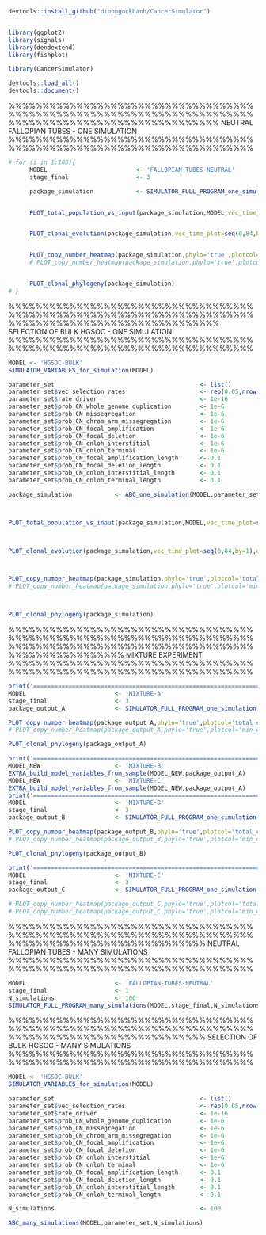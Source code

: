 ```r
devtools::install_github("dinhngockhanh/CancerSimulator")


library(ggplot2)
library(signals)
library(dendextend)
library(fishplot)

library(CancerSimulator)

devtools::load_all()
devtools::document()
```








%%%%%%%%%%%%%%%%%%%%%%%%%%%%%%%%%%%%%%%%%%%%%%%%%%%%%%%%%%%%%%%%%%%%%%%%
%%%%%%%%%%%%%%%%%%%%%%%%%%%%%%% NEUTRAL FALLOPIAN TUBES - ONE SIMULATION
%%%%%%%%%%%%%%%%%%%%%%%%%%%%%%%%%%%%%%%%%%%%%%%%%%%%%%%%%%%%%%%%%%%%%%%%

```r
# for (i in 1:100){
      MODEL                         <- 'FALLOPIAN-TUBES-NEUTRAL'
      stage_final                   <- 3

      package_simulation            <- SIMULATOR_FULL_PROGRAM_one_simulation(MODEL,stage_final)


      PLOT_total_population_vs_input(package_simulation,MODEL,vec_time_plot=seq(0,84,by=1),unit='year')


      PLOT_clonal_evolution(package_simulation,vec_time_plot=seq(0,84,by=1),unit='year')


      PLOT_copy_number_heatmap(package_simulation,phylo='true',plotcol='total_copy')
      # PLOT_copy_number_heatmap(package_simulation,phylo='true',plotcol='min_copy')


      PLOT_clonal_phylogeny(package_simulation)
# }
```

%%%%%%%%%%%%%%%%%%%%%%%%%%%%%%%%%%%%%%%%%%%%%%%%%%%%%%%%%%%%%%%%%%%%%%%%
%%%%%%%%%%%%%%%%%%%%%%%%%%%%%%% SELECTION OF BULK HGSOC - ONE SIMULATION
%%%%%%%%%%%%%%%%%%%%%%%%%%%%%%%%%%%%%%%%%%%%%%%%%%%%%%%%%%%%%%%%%%%%%%%%

```r
MODEL <- 'HGSOC-BULK'
SIMULATOR_VARIABLES_for_simulation(MODEL)

parameter_set                                         <- list()
parameter_set$vec_selection_rates                     <- rep(0.05,nrow(driver_library))
parameter_set$rate_driver                             <- 1e-16
parameter_set$prob_CN_whole_genome_duplication        <- 1e-6
parameter_set$prob_CN_missegregation                  <- 1e-6
parameter_set$prob_CN_chrom_arm_missegregation        <- 1e-6
parameter_set$prob_CN_focal_amplification             <- 1e-6
parameter_set$prob_CN_focal_deletion                  <- 1e-6
parameter_set$prob_CN_cnloh_interstitial              <- 1e-6
parameter_set$prob_CN_cnloh_terminal                  <- 1e-6
parameter_set$prob_CN_focal_amplification_length      <- 0.1
parameter_set$prob_CN_focal_deletion_length           <- 0.1
parameter_set$prob_CN_cnloh_interstitial_length       <- 0.1
parameter_set$prob_CN_cnloh_terminal_length           <- 0.1

package_simulation            <- ABC_one_simulation(MODEL,parameter_set)



PLOT_total_population_vs_input(package_simulation,MODEL,vec_time_plot=seq(0,84,by=1),unit='year')



PLOT_clonal_evolution(package_simulation,vec_time_plot=seq(0,84,by=1),unit='year')



PLOT_copy_number_heatmap(package_simulation,phylo='true',plotcol='total_copy')
# PLOT_copy_number_heatmap(package_simulation,phylo='true',plotcol='min_copy')



PLOT_clonal_phylogeny(package_simulation)
```

%%%%%%%%%%%%%%%%%%%%%%%%%%%%%%%%%%%%%%%%%%%%%%%%%%%%%%%%%%%%%%%%%%%%%%%%
%%%%%%%%%%%%%%%%%%%%%%%%%%%%%%%%%%%%%%%%%%%%%%%%%%%%% MIXTURE EXPERIMENT
%%%%%%%%%%%%%%%%%%%%%%%%%%%%%%%%%%%%%%%%%%%%%%%%%%%%%%%%%%%%%%%%%%%%%%%%

```r
print('================================================================================   PART A')
MODEL                         <- 'MIXTURE-A'
stage_final                   <- 3
package_output_A              <- SIMULATOR_FULL_PROGRAM_one_simulation(MODEL,stage_final)

PLOT_copy_number_heatmap(package_output_A,phylo='true',plotcol='total_copy')
# PLOT_copy_number_heatmap(package_output_A,phylo='true',plotcol='min_copy')

PLOT_clonal_phylogeny(package_output_A)

print('================================================================================   PREPARE INITIAL STATE FOR EXPERIMENTS B AND C')
MODEL_NEW                     <- 'MIXTURE-B'
EXTRA_build_model_variables_from_sample(MODEL_NEW,package_output_A)
MODEL_NEW                     <- 'MIXTURE-C'
EXTRA_build_model_variables_from_sample(MODEL_NEW,package_output_A)
print('================================================================================   PART B')
MODEL                         <- 'MIXTURE-B'
stage_final                   <- 3
package_output_B              <- SIMULATOR_FULL_PROGRAM_one_simulation(MODEL,stage_final)

PLOT_copy_number_heatmap(package_output_B,phylo='true',plotcol='total_copy')
# PLOT_copy_number_heatmap(package_output_B,phylo='true',plotcol='min_copy')

PLOT_clonal_phylogeny(package_output_B)

print('================================================================================   PART C')
MODEL                         <- 'MIXTURE-C'
stage_final                   <- 3
package_output_C              <- SIMULATOR_FULL_PROGRAM_one_simulation(MODEL,stage_final)

# PLOT_copy_number_heatmap(package_output_C,phylo='true',plotcol='total_copy')
# PLOT_copy_number_heatmap(package_output_C,phylo='true',plotcol='min_copy')
```

%%%%%%%%%%%%%%%%%%%%%%%%%%%%%%%%%%%%%%%%%%%%%%%%%%%%%%%%%%%%%%%%%%%%%%%%
%%%%%%%%%%%%%%%%%%%%%%%%%%%%% NEUTRAL FALLOPIAN TUBES - MANY SIMULATIONS
%%%%%%%%%%%%%%%%%%%%%%%%%%%%%%%%%%%%%%%%%%%%%%%%%%%%%%%%%%%%%%%%%%%%%%%%

```r
MODEL                         <- 'FALLOPIAN-TUBES-NEUTRAL'
stage_final                   <- 1
N_simulations                 <- 100
SIMULATOR_FULL_PROGRAM_many_simulations(MODEL,stage_final,N_simulations)
```

%%%%%%%%%%%%%%%%%%%%%%%%%%%%%%%%%%%%%%%%%%%%%%%%%%%%%%%%%%%%%%%%%%%%%%%%
%%%%%%%%%%%%%%%%%%%%%%%%%%%%% SELECTION OF BULK HGSOC - MANY SIMULATIONS
%%%%%%%%%%%%%%%%%%%%%%%%%%%%%%%%%%%%%%%%%%%%%%%%%%%%%%%%%%%%%%%%%%%%%%%%

```r
MODEL <- 'HGSOC-BULK'
SIMULATOR_VARIABLES_for_simulation(MODEL)

parameter_set                                         <- list()
parameter_set$vec_selection_rates                     <- rep(0.05,nrow(driver_library))
parameter_set$rate_driver                             <- 1e-16
parameter_set$prob_CN_whole_genome_duplication        <- 1e-6
parameter_set$prob_CN_missegregation                  <- 1e-6
parameter_set$prob_CN_chrom_arm_missegregation        <- 1e-6
parameter_set$prob_CN_focal_amplification             <- 1e-6
parameter_set$prob_CN_focal_deletion                  <- 1e-6
parameter_set$prob_CN_cnloh_interstitial              <- 1e-6
parameter_set$prob_CN_cnloh_terminal                  <- 1e-6
parameter_set$prob_CN_focal_amplification_length      <- 0.1
parameter_set$prob_CN_focal_deletion_length           <- 0.1
parameter_set$prob_CN_cnloh_interstitial_length       <- 0.1
parameter_set$prob_CN_cnloh_terminal_length           <- 0.1

N_simulations                                         <- 100

ABC_many_simulations(MODEL,parameter_set,N_simulations)
```
